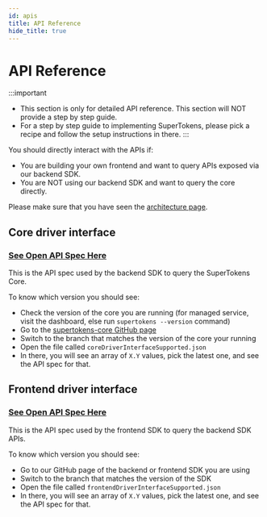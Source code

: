 ```yaml
---
id: apis
title: API Reference
hide_title: true
---
```


<!-- COPY DOCS -->
<!-- ./community/apis.mdx -->


# API Reference

:::important
- This section is only for detailed API reference. This section will NOT provide a step by step guide.
- For a step by step guide to implementing SuperTokens, please <GuidesLink>pick a recipe</GuidesLink> and follow the setup instructions in there.
:::


You should directly interact with the APIs if:
- You are building your own frontend and want to query APIs exposed via our backend SDK.
- You are NOT using our backend SDK and want to query the core directly.

Please make sure that you have seen the [architecture page](/docs/community/architecture).

## Core driver interface
### [See Open API Spec Here](https://app.swaggerhub.com/apis/supertokens/CDI)
This is the API spec used by the backend SDK to query the SuperTokens Core.

To know which version you should see:
- Check the version of the core you are running (for managed service, visit the dashboard, else run `supertokens --version` command)
- Go to the [supertokens-core GitHub page](https://github.com/supertokens/supertokens-core)
- Switch to the branch that matches the version of the core your running
- Open the file called `coreDriverInterfaceSupported.json`
- In there, you will see an array of `X.Y` values, pick the latest one, and see the API spec for that.

## Frontend driver interface
### [See Open API Spec Here](https://app.swaggerhub.com/apis/supertokens/FDI)
This is the API spec used by the frontend SDK to query the backend SDK APIs.

To know which version you should see:
- Go to our GitHub page of the backend or frontend SDK you are using
- Switch to the branch that matches the version of the SDK
- Open the file called `frontendDriverInterfaceSupported.json`
- In there, you will see an array of `X.Y` values, pick the latest one, and see the API spec for that.
